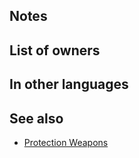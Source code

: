 {{Weapon Infobox
|tagid=SID_守護の弓
|intID=3437
|userVersion1=Bow
|userVersion2=Arrow
|exclusive=0
|weaponType=Bow
|cost=200
|might=8
|range=2
|effectiveness=Flying
|effect=Effective against flying foes. If unit is within 3 spaces of an ally, grants Atk/Def+5 to unit and inflicts Special cooldown charge -1 on foe per attack during combat. (Only highest value applied. Does not stack.)
|statModifiers=0,8,0,0,0
|required=Steel Bow
|next=Protection Bow+
|promotionRarity=5
|promotionTier=1
|properties=random_owner
}}
==Notes==
{{Effective damage bonus|flying}}
{{Temporary buffs}}
{{CooldownChargeMinus}}
==List of owners==
{{Skill Hero List}}
==In other languages==
{{OtherLanguages
|japanese=守護の弓
|german=Schutzbogen
|spanishEU=Arco escolta
|spanishLA=Arco custodio
|french=Arc protecteur
|italian=Arco custode
|chineseTW=守護之弓
|portuguese=Arco defensor
}}
==See also==
{{See also skills|cond=Description LIKE '%if unit is within _ spaces of an ally, grants Atk/%+%inflicts%special cooldown charge -1%' AND Description NOT LIKE '%any ally is within%' AND WikiName NOT LIKE '%Protection%' AND Exclusive='1'}}
* [[Skill families/Weapons#Protection|Protection Weapons]]
{{Weapons Navbox}}